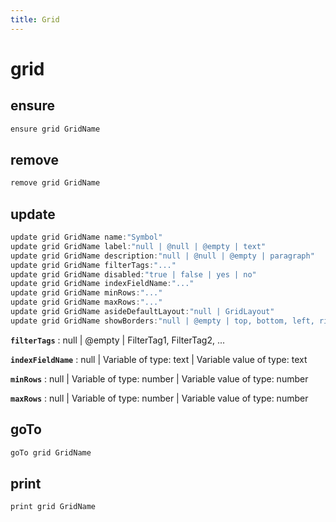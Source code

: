 ```yaml
---
title: Grid
---
```


# grid

## ensure

```js filename="Terminal" copy
ensure grid GridName
```


## remove

```js filename="Terminal" copy
remove grid GridName
```


## update

```js filename="Terminal" copy
update grid GridName name:"Symbol"
update grid GridName label:"null | @null | @empty | text"
update grid GridName description:"null | @null | @empty | paragraph"
update grid GridName filterTags:"..."
update grid GridName disabled:"true | false | yes | no"
update grid GridName indexFieldName:"..."
update grid GridName minRows:"..."
update grid GridName maxRows:"..."
update grid GridName asideDefaultLayout:"null | GridLayout"
update grid GridName showBorders:"null | @empty | top, bottom, left, right"
```

**`filterTags`**
 : null | @empty | FilterTag1, FilterTag2, ...

**`indexFieldName`**
 : null | Variable of type: text | Variable value of type: text

**`minRows`**
 : null | Variable of type: number | Variable value of type: number

**`maxRows`**
 : null | Variable of type: number | Variable value of type: number


## goTo

```js filename="Terminal" copy
goTo grid GridName
```


## print

```js filename="Terminal" copy
print grid GridName
```


